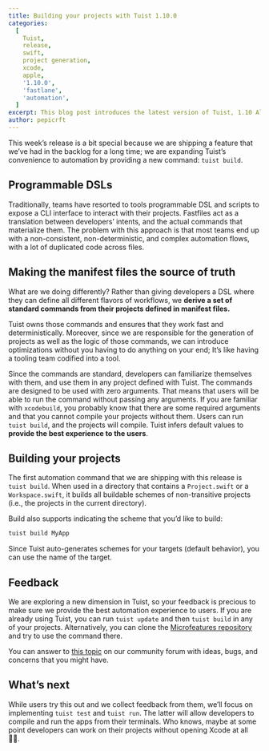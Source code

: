 ```yaml
---
title: Building your projects with Tuist 1.10.0
categories:
  [
    Tuist,
    release,
    swift,
    project generation,
    xcode,
    apple,
    '1.10.0',
    'fastlane',
    'automation',
  ]
excerpt: This blog post introduces the latest version of Tuist, 1.10 Alma, that starts making projects the source of truth for automation too by providing a standard command, "tuist build", for building projects.
author: pepicrft
---
```


This week’s release is a bit special because we are shipping a feature that we’ve had in the backlog for a long time; we are expanding Tuist’s convenience to automation by providing a new command: `tuist build`.

## Programmable DSLs

Traditionally, teams have resorted to tools programmable DSL and scripts to expose a CLI interface to interact with their projects.
Fastfiles act as a translation between developers’ intents,
and the actual commands that materialize them.
The problem with this approach is that most teams end up with a non-consistent, non-deterministic, and complex automation flows, with a lot of duplicated code across files.

## Making the manifest files the source of truth

What are we doing differently? Rather than giving developers a DSL where they can define all different flavors of workflows,
we **derive a set of standard commands from their projects defined in manifest files.**

Tuist owns those commands and ensures that they work fast and deterministically.
Moreover,
since we are responsible for the generation of projects as well as the logic of those commands,
we can introduce optimizations without you having to do anything on your end; It’s like having a tooling team codified into a tool.

Since the commands are standard, developers can familiarize themselves with them, and use them in any project defined with Tuist.
The commands are designed to be used with zero arguments. That means that users will be able to run the command without passing any arguments.
If you are familiar with `xcodebuild`,
you probably know that there are some required arguments and that you cannot compile your projects without them.
Users can run `tuist build`,
and the projects will compile.
Tuist infers default values to **provide the best experience to the users**.

## Building your projects

The first automation command that we are shipping with this release is `tuist build`.
When used in a directory that contains a `Project.swift` or a `Workspace.swift`, it builds all buildable schemes of non-transitive projects (i.e., the projects in the current directory).

Build also supports indicating the scheme that you’d like to build:

```bash
tuist build MyApp
```

Since Tuist auto-generates schemes for your targets (default behavior), you can use the name of the target.

## Feedback

We are exploring a new dimension in Tuist,
so your feedback is precious to make sure we provide the best automation experience to users. If you are already using Tuist, you can run `tuist update` and then `tuist build` in any of your projects. Alternatively, you can clone the [Microfeatures repository](https://github.com/tuist/microfeatures-example) and try to use the command there.

You can answer to [this topic](https://community.tuist.io/t/feedback-about-the-build-command/63) on our community forum with ideas, bugs, and concerns that you might have.

## What’s next

While users try this out and we collect feedback from them,
we’ll focus on implementing `tuist test` and `tuist run`.
The latter will allow developers to compile and run the apps from their terminals.
Who knows, maybe at some point developers can work on their projects without opening Xcode at all 🤷‍♀️.
